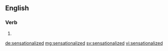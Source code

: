 ==English==

===Verb===
{{head|en}}

# {{en-past of|sensationalize}}

[[de:sensationalized]]
[[mg:sensationalized]]
[[sv:sensationalized]]
[[vi:sensationalized]]
